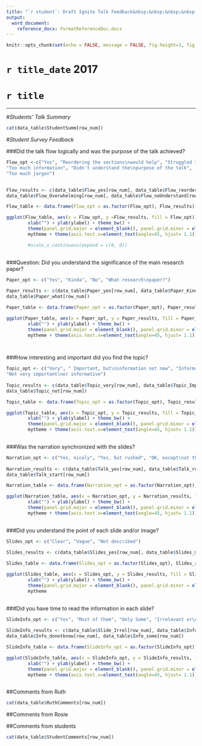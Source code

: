 ---
title: "`r student`: Draft Ignite Talk Feedback&nbsp;&nbsp;&nbsp;&nbsp;&nbsp;&nbsp;&nbsp;&nbsp;&nbsp;&nbsp;&nbsp;&nbsp;&nbsp;&nbsp;&nbsp;&nbsp;&nbsp;&nbsp;&nbsp;&nbsp;&nbsp;&nbsp;&nbsp;&nbsp; Mark: `r mark` /10"
output:
  word_document:
    reference_docx: FormatReferenceDoc.docx
---


```{r docSettings, include = FALSE}
knitr::opts_chunk$set(echo = FALSE, message = FALSE, fig.height=3, fig.width=5)

```

`r title_date` 2017
===

`r title`
===

----------

#_Students' Talk Summary_
 
```{r StudentSummaries, results='asis', echo=FALSE, tidy=FALSE}

cat(data_table$StudentSumm[row_num])
```


#_Student Survey Feedback_

###Did the talk flow logically and was the purpose of the talk achieved? 

```{r Flow, fig.height=5, fig.width=6}
Flow_opt <-c("Yes", "Reordering the sections\nwould help", "Struggled to understand\nrelevance of some sections", 
"Too much information", "Didn't understand the\npurpose of the talk",
"Too much jargon")
		

Flow_results <- c(data_table$Flow_yes[row_num], data_table$Flow_reorder[row_num], data_table$Flow_struuggled[row_num], 
data_table$Flow_Overwhelming[row_num], data_table$Flow_noUnderstand[row_num], data_table$Flow_jargon[row_num])

Flow_table <- data.frame(Flow_opt = as.factor(Flow_opt), Flow_results)

ggplot(Flow_table, aes(x = Flow_opt, y =Flow_results, fill = Flow_opt)) + geom_bar(stat="identity") + 
		xlab("") + ylab(ylabel) + theme_bw() + 
		theme(panel.grid.major = element_blank(), panel.grid.minor = element_blank(), axis.line=element_line(), legend.position="none", axis.text.x = element_text(angle = 90, hjust = 1)) +
		mytheme + theme(axis.text.x=element_text(angle=45, hjust= 1.1))

		#scale_x_continuous(expand = c(0, 0))
		
```


###Question: Did you understand the significance of the main research paper?

```{r Paper, fig.height=4, fig.width=4.5}
Paper_opt <- c("Yes", "Kinda", "No", "What research\npaper?")
		
Paper_results <- c(data_table$Paper_yes[row_num], data_table$Paper_Kinda[row_num], data_table$Paper_No[row_num],
data_table$Paper_what[row_num])

Paper_table <- data.frame(Paper_opt = as.factor(Paper_opt), Paper_results)

ggplot(Paper_table, aes(x = Paper_opt, y = Paper_results, fill = Paper_opt)) + geom_bar(stat="identity") + 
		xlab("") + ylab(ylabel) + theme_bw() + 
		theme(panel.grid.major = element_blank(), panel.grid.minor = element_blank(), axis.line=element_line(), legend.position="none") +
		mytheme + theme(axis.text.x=element_text(angle=45, hjust= 1.1))

		
```



###How interesting and important did you find the topic?

```{r Topic, fig.height=5, fig.width=5}
Topic_opt <- c("Very", " Important, but\ninformation not new", "Informative, but the\nimportance wasn't clear", 
"Not very important\nor informative")
		
Topic_results <- c(data_table$Topic_very[row_num], data_table$Topic_Important[row_num], data_table$Topic_Informative[row_num],
data_table$Topic_not[row_num])

Topic_table <- data.frame(Topic_opt = as.factor(Topic_opt), Topic_results)

ggplot(Topic_table, aes(x = Topic_opt, y = Topic_results, fill = Topic_opt)) + geom_bar(stat="identity") + 
		xlab("") + ylab(ylabel) + theme_bw() + 
		theme(panel.grid.major = element_blank(), panel.grid.minor = element_blank(), axis.line=element_line(), legend.position="none") +
		mytheme + theme(axis.text.x=element_text(angle=45, hjust= 1.1))
		
```


###Was the narration synchronized with the slides?

```{r Narration, fig.height=4, fig.width=4.5}
Narration_opt <- c("Yes, nicely", "Yes, but rushed", "OK, except\nat the end", "Only at\nthe start")
		
Narration_results <- c(data_table$Talk_yes[row_num], data_table$Talk_rushed[row_num], data_table$Talk_OK[row_num],
data_table$Talk_start[row_num])

Narration_table <- data.frame(Narration_opt = as.factor(Narration_opt), Narration_results)

ggplot(Narration_table, aes(x = Narration_opt, y = Narration_results, fill = Narration_opt)) + geom_bar(stat="identity") + 
		xlab("") + ylab(ylabel) + theme_bw() + 
		theme(panel.grid.major = element_blank(), panel.grid.minor = element_blank(), axis.line=element_line(), legend.position="none") +
		mytheme + theme(axis.text.x=element_text(angle=45, hjust= 1.1))
		
```

###Did you understand the point of each slide and/or image?

```{r Slides, fig.height=3, fig.width=4}
Slides_opt <- c("Clear", "Vague", "Not described")
		
Slides_results <- c(data_table$Slides_yes[row_num], data_table$Slides_most[row_num], data_table$Slides_some[row_num])

Slides_table <- data.frame(Slides_opt = as.factor(Slides_opt), Slides_results)

ggplot(Slides_table, aes(x = Slides_opt, y = Slides_results, fill = Slides_opt)) + geom_bar(stat="identity") + 
		xlab("") + ylab(ylabel) + theme_bw() + 
		theme(panel.grid.major = element_blank(), panel.grid.minor = element_blank(), axis.line=element_line(), legend.position="none") +
		mytheme
		
```


###Did you have time to read the information in each slide? 
```{r SlideInfo, fig.height=4, fig.width=4}
SlideInfo_opt <- c("Yes", "Most of them", "Only Some", "Irrelevant or\ndistracting")
		
SlideInfo_results <- c(data_table$Slide_Irrel[row_num], data_table$Info_yes[row_num], 
data_table$Info_donotknow[row_num], data_table$Info_some[row_num])

SlideInfo_table <- data.frame(SlideInfo_opt = as.factor(SlideInfo_opt), SlideInfo_results)

ggplot(SlideInfo_table, aes(x = SlideInfo_opt, y = SlideInfo_results, fill = SlideInfo_opt)) + geom_bar(stat="identity") + 
		xlab("") + ylab(ylabel) + theme_bw() + 
		theme(panel.grid.major = element_blank(), panel.grid.minor = element_blank(), axis.line=element_line(), legend.position="none") +
		mytheme + theme(axis.text.x=element_text(angle=45, hjust= 1.1))
		
```

##Comments from Ruth

```{r RuthComments, results='asis', echo=FALSE, tidy=FALSE}

cat(data_table$RuthComments[row_num])
```


##Comments from Rosie

##Comments from students

```{r StudentComments, results='asis', echo=FALSE, tidy=FALSE}
cat(data_table$StudentComments[row_num])
```
